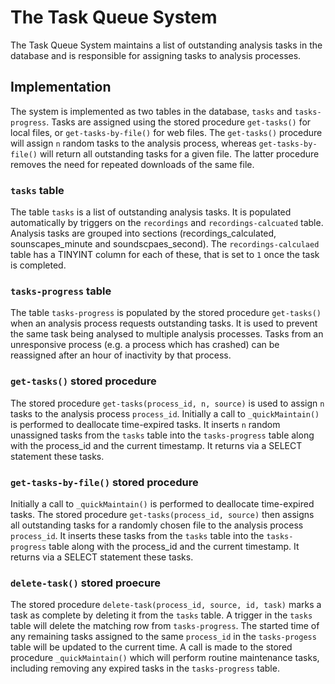 # The Task Queue System
The Task Queue System maintains a list of outstanding analysis tasks in the database and is responsible for assigning tasks to analysis processes.

## Implementation
The system is implemented as two tables in the database, `tasks` and `tasks-progress`. Tasks are assigned using the stored procedure `get-tasks()` for local files, or `get-tasks-by-file()` for web files. The `get-tasks()` procedure will assign `n` random tasks to the analysis process, whereas `get-tasks-by-file()` will return all outstanding tasks for a given file. The latter procedure removes the need for repeated downloads of the same file.

### `tasks` table
The table `tasks` is a list of outstanding analysis tasks. It is populated automatically by triggers on the `recordings` and `recordings-calcuated` table. Analysis tasks are grouped into sections (recordings_calculated, sounscapes_minute and soundscpaes_second). The `recordings-calculaed` table has a TINYINT column for each of these, that is set to `1` once the task is completed.

### `tasks-progress` table
The table `tasks-progress` is populated by the stored procedure `get-tasks()` when an analysis process requests outstanding tasks. It is used to prevent the same task being analysed to multiple analysis processes. Tasks from an unresponsive process (e.g. a process which has crashed) can be reassigned after an hour of inactivity by that process.

### `get-tasks()` stored procedure
The stored procedure `get-tasks(process_id, n, source)` is used to assign `n` tasks to the analysis process `process_id`. Initially a call to `_quickMaintain()` is performed to deallocate time-expired tasks. It inserts `n` random unassigned tasks from the `tasks` table into the `tasks-progress` table along with the process_id and the current timestamp. It returns via a SELECT statement these tasks.

### `get-tasks-by-file()` stored procedure
Initially a call to `_quickMaintain()` is performed to deallocate time-expired tasks. The stored procedure `get-tasks(process_id, source)` then assigns all outstanding tasks for a randomly chosen file to the analysis process `process_id`. It inserts these tasks from the `tasks` table into the `tasks-progress` table along with the process_id and the current timestamp. It returns via a SELECT statement these tasks.

### `delete-task()` stored proecure
The stored procedure `delete-task(process_id, source, id, task)` marks a task as complete by deleting it from the `tasks` table. A trigger in the `tasks` table will delete the matching row from `tasks-progress`. The started time of any remaining tasks assigned to the same `process_id` in the `tasks-progess` table will be updated to the current time. A call is made to the stored procedure `_quickMaintain()` which will perform routine maintenance tasks, including removing any expired tasks in the `tasks-progress` table.
